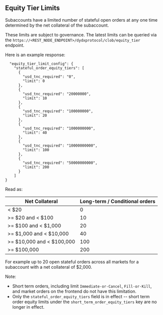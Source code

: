 ## Equity Tier Limits

Subaccounts have a limited number of stateful open orders at any one time determined by the net collateral of the subaccount.

These limits are subject to governance. The latest limits can be queried via the `https://<REST_NODE_ENDPOINT>/dydxprotocol/clob/equity_tier` endpoint.

Here is an example response:

```
  "equity_tier_limit_config": {
    "stateful_order_equity_tiers": [
      {
        "usd_tnc_required": "0",
        "limit": 0
      },
      {
        "usd_tnc_required": "20000000",
        "limit": 10
      },
      {
        "usd_tnc_required": "100000000",
        "limit": 20
      },
      {
        "usd_tnc_required": "1000000000",
        "limit": 40
      },
      {
        "usd_tnc_required": "10000000000",
        "limit": 100
      },
      {
        "usd_tnc_required": "50000000000",
        "limit": 200
      }
    ]
}
```

Read as:

| Net Collateral            | Long-term / Conditional orders   | 
| ------------------------- | -------------------------------  |
| < $20                     |  0                               |    
| >= $20 and < $100         |  10                              |  
| >= $100 and < $1,000      |  20                              | 
| >= $1,000 and < $10,000   |  40                              | 
| >= $10,000 and < $100,000 |  100                             | 
| >= $100,000               |  200                             |

For example up to 20 open stateful orders across all markets for a subaccount with a net collateral of $2,000.

Note:
- Short term orders, including limit `Immediate-or-Cancel`, `Fill-or-Kill`, and market orders on the frontend do not have this limitation.
- Only the `stateful_order_equity_tiers` field is in effect -- short term order equity limits under the `short_term_order_equity_tiers` key are no longer in effect.
